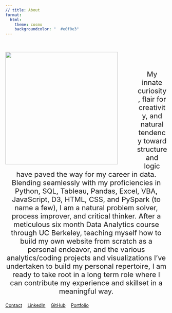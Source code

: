 ```yaml
---
// title: About
format:
  html:
    theme: cosmo
    backgroundcolor: "	#e0f0e3"
---
```


<style>
    img {
    float:left;
    padding-right: 15px;
    margin-right: 45px
  }
</style>
<br><br>![](about_img.jpg){width=350px}
<br><br><p style="font-size: 22px; text-align:center">My innate curiosity, flair for creativity, and natural tendency toward structure and logic have paved the way for my career in data. Blending seamlessly with my proficiencies in Python, SQL, Tableau, Pandas, Excel, VBA, JavaScript, D3, HTML, CSS, and PySpark (to name a few), I am a natural problem solver, process improver, and  critical thinker. After a meticulous six month Data Analytics course through UC Berkeley, teaching myself how to build my own website from scratch as a personal endeavor, and the various analytics/coding projects and visualizations I've undertaken to build my personal repertoire, I am ready to take root in a long term role where I can contribute my experience and skillset in a meaningful way.</p>
<!-- <style>
  body {
    display: inline;
    text-align: center-right;
    margin-right: 100px
  }
</style> -->
#### {.right}
[Contact](contact.qmd){.btn-lg .btn-outline-dark .btn role="button"} &numsp;
[LinkedIn](https://www.linkedin.com/in/aspenjack){.btn-lg .btn-outline-dark .btn role="button"} &numsp;
[GitHub](https://github.com/aspenjack){.btn-lg .btn-outline-dark .btn role="button"} &numsp;
[Portfolio](portfolio.qmd){.btn-lg .btn-outline-dark .btn role="button"}





